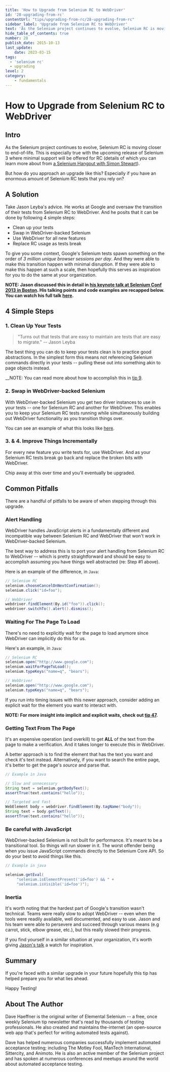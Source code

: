 ```yaml
---
title: 'How to Upgrade from Selenium RC to WebDriver'
id: '28-upgrading-from-rc'
contentUrl: "tips/upgrading-from-rc/28-upgrading-from-rc"
sidebar_label: 'Upgrade from Selenium RC to WebDriver'
text: 'As the Selenium project continues to evolve, Selenium RC is moving closer to end-of-life. This is especially true with the upcoming release of Selenium 3 where minimal support will be offered for RC'
hide_table_of_contents: true
number: 28
publish_date: 2015-10-13
last_update:
    date: 2023-03-15
tags:
  - 'selenium rc'
  - upgrading
level: 2
category:
    - fundamentals
---
```


# How to Upgrade from Selenium RC to WebDriver

## Intro

As the Selenium project continues to evolve, Selenium RC is moving closer to end-of-life. This is especially
true with the upcoming release of Selenium 3 where minimal support will be offered for RC (details of which you
can learn more about from [a Selenium Hangout with Simon Stewart](https://www.selenium.dev/blog/2013/selenium-hangout-2-recap/)).

But how do you approach an upgrade like this? Especially if you have an enormous amount of Selenium RC tests that
you rely on?

## A Solution

Take Jason Leyba's advice. He works at Google and oversaw the transition of their tests from Selenium RC to WebDriver.
And he posits that it can be done by following 4 simple steps:

+ Clean up your tests
+ Swap in WebDriver-backed Selenium
+ Use WebDriver for all new features
+ Replace RC usage as tests break

To give you some context, Google's Selenium tests spawn something on the order of _3 million unique browser sessions
per day_. And they were able to make this transition happen with minimal disruption. If they were able to make this
happen at such a scale, then hopefully this serves as inspiration for you to do the same at your organization.

__NOTE: Jason discussed this in detail in [his keynote talk at Selenium Conf 2013 in Boston](http://www.youtube.com/watch?v=cSLmfegT36A). His talking
points and code examples are recapped below. You can watch his full talk [here](http://www.youtube.com/watch?v=cSLmfegT36A).__


## 4 Simple Steps

### 1. Clean Up Your Tests

> "Turns out that tests that are easy to maintain are tests that are easy to migrate." -- Jason Leyba

The best thing you can do to keep your tests clean is to practice good abstractions. In the simplest form this
means not referencing Selenium commands directly in your tests -- pulling these out into something akin to page
objects instead.

__NOTE: You can read more about how to accomplish this in [tip 9](https://elementalselenium.com/docs/use-a-base-page-object/9-use-a-base-page-object).

### 2. Swap in WebDriver-backed Selenium

With WebDriver-backed Selenium you get two driver instances to use in your tests -- one for Selenium RC and another
for WebDriver. This enables you to keep your Selenium RC tests running while simultaneously building out WebDriver
functionality as you transition things over.

You can see an example of what this looks like [here](https://github.com/SeleniumHQ/selenium/wiki/Ruby-Bindings#webdriver-backed-selenium).

### 3. & 4. Improve Things Incrementally

For every new feature you write tests for, use WebDriver. And as your Selenium RC tests break go back and
replace the broken bits with WebDriver.

Chip away at this over time and you'll eventually be upgraded.

## Common Pitfalls

There are a handful of pitfalls to be aware of when stepping through this upgrade.

### Alert Handling

WebDriver handles JavaScript alerts in a fundamentally different and incompatible way between Selenium RC and WebDriver
that won't work in WebDriver-backed Selenium.

The best way to address this is to port your alert handling from Selenium RC to WebDriver -- which is pretty
straightforward and should be easy to accomplish assuming you have things well abstracted (re: Step #1 above).

Here is an example of the difference, in `Java`:

```java
// Selenium RC
selenium.chooseCancelOnNextConfirmation();
selenium.click("id=foo");

// WebDriver
webdriver.findElement(By.id("foo")).click();
webdriver.switchTo().alert().dismiss();
```

### Waiting For The Page To Load

There's no need to explicitly wait for the page to load anymore since WebDriver can implicitly do this for us.

Here's an example, in `Java`:

```java
// Selenium RC
selenium.open("http://www.google.com");
selenium.waitForPageToLoad();
selenium.typeKeys("name=q", "bears");

// WebDriver
selenium.open("http://www.google.com");
selenium.typeKeys("name=q", "bears");
```

If you run into timing issues with this newer approach, consider adding an explicit wait for the element you want
to interact with.

__NOTE: For more insight into implicit and explicit waits, check out [tip 47](https://elementalselenium.com/docs/waiting/47-waiting).__

### Getting Text From The Page

It's an expensive operation (and overkill) to get __ALL__ of the text from the page to make a verification. And
it takes longer to execute this in WebDriver.

A better approach is to find the element that has the text you want and check it's text instead. Alternatively,
if you want to search the entire page, it's better to get the page's _source_ and parse that.

```java
// Example in Java

// Slow and unnecessary
String text = selenium.getBodyText();
assertTrue(text.contains("hello"));

// Targeted and fast
WebElement body = webdriver.findElement(By.tagName("body"));
String text = body.getText();
assertTrue(text.contains("hello"));
```

### Be careful with JavaScript

WebDriver-backed Selenium is not built for performance. It's meant to be a transitional tool. So things will run
slower in it. The worst offender being when you issue JavaScript commands directly to the Selenium Core API. So do
your best to avoid things like this.

```java
// Example in java

selenium.getEval(
     "selenium.isElementPresent('id=foo') && " +
     "selenium.isVisible('id=foo')");
```

### Inertia

It's worth noting that the hardest part of Google's transition wasn't technical. Teams were really slow to
adopt WebDriver -- even when the tools were readily available, well documented, and easy to use. Jason and
his team were able to persevere and succeed through various means (e.g carrot, stick, elbow grease, etc.), but
this really slowed their progress.

If you find yourself in a similar situation at your organization, it's worth giving
[Jason's talk](http://www.youtube.com/watch?v=cSLmfegT36A) a watch for inspiration.

## Summary

If you're faced with a similar upgrade in your future hopefully this tip has helped prepare you for what lies ahead.

Happy Testing!

## About The Author

Dave Haeffner is the original writer of Elemental Selenium -- a free, once weekly Selenium tip newsletter that's
read by thousands of testing professionals. He also created and maintains the-internet (an open-source web app
that's perfect for writing automated tests against).

Dave has helped numerous companies successfully implement automated acceptance testing; including The Motley Fool,
ManTech International, Sittercity, and Animoto. He is also an active member of the Selenium project and has
spoken at numerous conferences and meetups around the world about automated acceptance testing.
